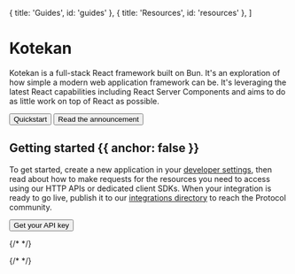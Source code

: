 
  { title: 'Guides', id: 'guides' },
  { title: 'Resources', id: 'resources' },
]



# Kotekan

Kotekan is a full-stack React framework built on Bun. It's an
exploration of how simple a modern web application framework can be.
It's leveraging the latest React capabilities including React Server
Components and aims to do as little work on top of React as possible.


<div className="not-prose mb-16 mt-6 flex gap-3">
<Button href="/docs/quickstart" arrow="right">
Quickstart
</Button>
<Button href="/blog/introducing-kotekan" variant="outline">
Read the announcement
</Button>
</div>

## Getting started {{ anchor: false }}

To get started, create a new application in your [developer
settings](#), then read about how to make requests for the resources you
need to access using our HTTP APIs or dedicated client SDKs. When your
integration is ready to go live, publish it to our [integrations
directory](#) to reach the Protocol community.

<div className="not-prose">
<Button href="/sdks" variant="text" arrow="right">
Get your API key
</Button>
</div>

{/* <Guides /> */}

{/* <Resources /> */}
